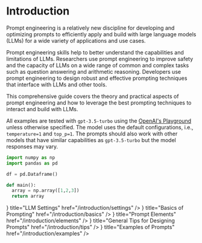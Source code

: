 # Introduction


Prompt engineering is a relatively new discipline for developing and optimizing prompts to efficiently apply and build with large language models (LLMs) for a wide variety of applications and use cases.

Prompt engineering skills help to better understand the capabilities and limitations of LLMs. Researchers use prompt engineering to improve safety and the capacity of LLMs on a wide range of common and complex tasks such as question answering and arithmetic reasoning. Developers use prompt engineering to design robust and effective prompting techniques that interface with LLMs and other tools.

This comprehensive guide covers the theory and practical aspects of prompt engineering and how to leverage the best prompting techniques to interact and build with LLMs.

All examples are tested with `gpt-3.5-turbo` using the [OpenAI's Playground](https://platform.openai.com/playground) unless otherwise specified. The model uses the default configurations, i.e., `temperature=1` and `top_p=1`. The prompts should also work with other models that have similar capabilities as `gpt-3.5-turbo` but the model responses may vary.

```python
import numpy as np
import pandas as pd

df = pd.Dataframe()

def main():
  array = np.array([1,2,3])
  return array

```

<Cards>
  <Card
    icon={<FilesIcon />}
    title="LLM Settings"
    href="/introduction/settings"
  />
  <Card
    icon={<FilesIcon />}
    title="Basics of Prompting"
    href="/introduction/basics"
  />
  <Card
    icon={<FilesIcon />}
    title="Prompt Elements"
    href="/introduction/elements"
  />
  <Card
    icon={<FilesIcon />}
    title="General Tips for Designing Prompts"
    href="/introduction/tips"
  />
  <Card
    icon={<FilesIcon />}
    title="Examples of Prompts"
    href="/introduction/examples"
  />
</Cards>
